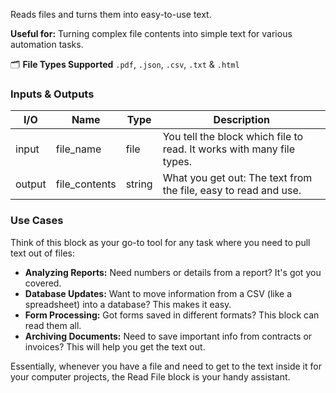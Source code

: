 Reads files and turns them into easy-to-use text.

**Useful for:** Turning complex file contents into simple text for various automation tasks.

🗂️ **File Types Supported** `.pdf`, `.json`, `.csv`, `.txt` & `.html`

### Inputs & Outputs

| I/O    | Name          | Type   | Description                                                           |
| ------ | ------------- | ------ | --------------------------------------------------------------------- |
| input  | file_name     | file   | You tell the block which file to read. It works with many file types. |
| output | file_contents | string | What you get out: The text from the file, easy to read and use.       |

### Use Cases

Think of this block as your go-to tool for any task where you need to pull text out of files:

- **Analyzing Reports:** Need numbers or details from a report? It's got you covered.
- **Database Updates:** Want to move information from a CSV (like a spreadsheet) into a database? This makes it easy.
- **Form Processing:** Got forms saved in different formats? This block can read them all.
- **Archiving Documents:** Need to save important info from contracts or invoices? This will help you get the text out.

Essentially, whenever you have a file and need to get to the text inside it for your computer projects, the Read File block is your handy assistant.

